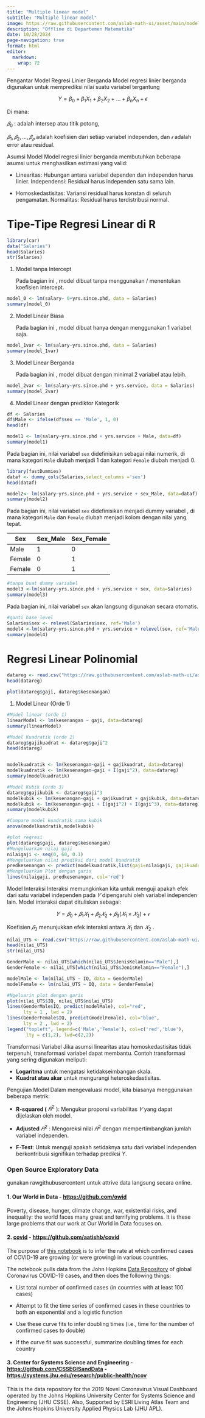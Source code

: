---
title: "Multiple linear model"
subtitle: "Multiple linear model"
image: https://raw.githubusercontent.com/aslab-math-ui/asset/main/model_linier/static/bg_modul1.jpg
description: "Offline di Departemen Matematika"
date: 10/28/2024
page-navigation: true
format: html
editor: 
  markdown: 
    wrap: 72
---

Pengantar Model Regresi Linier Berganda Model regresi linier berganda
digunakan untuk memprediksi nilai suatu variabel tergantung

$$Y = \beta_0 + \beta_1 X_1 + \beta_2 X_2 + \dots + \beta_n X_n + \epsilon$$

Di mana:

$𝛽_0$ : adalah intersep atau titik potong,

$𝛽_1,𝛽_2,\dots,𝛽_𝑝$ adalah koefisien dari setiap variabel independen,
dan $𝜖$ adalah error atau residual.

Asumsi Model Model regresi linier berganda membutuhkan beberapa asumsi
untuk menghasilkan estimasi yang valid:

-   Linearitas: Hubungan antara variabel dependen dan independen harus
    linier. Independensi: Residual harus independen satu sama lain.

-   Homoskedastisitas: Variansi residual harus konstan di seluruh
    pengamatan. Normalitas: Residual harus terdistribusi normal.

# Tipe-Tipe Regresi Linear di R

```{r}
library(car)
data("Salaries")
head(Salaries)
str(Salaries)

```

1.  Model tanpa Intercept

    Pada bagian ini , model dibuat tanpa menggunakan / menentukan
    koefisien intercept.

```{r}
model_0 <- lm(salary~ 0+yrs.since.phd, data = Salaries) 
summary(model_0)
```

2.  Model Linear Biasa

    Pada bagian ini , model dibuat hanya dengan menggunakan 1 variabel
    saja.

```{r}
model_1var <- lm(salary~yrs.since.phd, data = Salaries) 
summary(model_1var)
```

3.  Model Linear Berganda

    Pada bagian ini , model dibuat dengan minimal 2 variabel atau lebih.

```{r}
model_2var <- lm(salary~yrs.since.phd + yrs.service, data = Salaries) 
summary(model_2var)
```

4.  Model Linear dengan prediktor Kategorik

```{r}
df <- Salaries
df$Male <- ifelse(df$sex == 'Male', 1, 0) 
head(df)

model1 <- lm(salary~yrs.since.phd + yrs.service + Male, data=df)
summary(model1)
```

Pada bagian ini, nilai variabel `sex` didefinisikan sebagai nilai
numerik, di mana kategori `Male` diubah menjadi 1 dan kategori `Female`
diubah menjadi 0.

```{r}
library(fastDummies)
dataf <- dummy_cols(Salaries,select_columns ='sex')
head(dataf)

model2<- lm(salary~yrs.since.phd + yrs.service + sex_Male, data=dataf)
summary(model2)
```

Pada bagian ini, nilai variabel `sex` didefinisikan menjadi dummy
variabel , di mana kategori `Male` dan `Female` diubah menjadi kolom
dengan nilai yang tepat.

| Sex    | Sex_Male | Sex_Female |
|--------|----------|------------|
| Male   | 1        | 0          |
| Female | 0        | 1          |
| Female | 0        | 1          |

```{r}
#tanpa buat dummy variabel
model3 <-lm(salary~yrs.since.phd + yrs.service + sex, data=Salaries)
summary(model3)
```

Pada bagian ini, nilai variabel `sex` akan langsung digunakan secara
otomatis.

```{r}
#ganti base level
Salaries$sex <- relevel(Salaries$sex, ref='Male')
model4 <-lm(salary~yrs.since.phd + yrs.service + relevel(sex, ref='Male'), data=Salaries)
summary(model4)
```

# Regresi Linear Polinomial

```{r}
datareg <- read.csv("https://raw.githubusercontent.com/aslab-math-ui/asset/main/model_linier/datasets/datareg.csv")
head(datareg)
```

```{r}
plot(datareg$gaji, datareg$kesenangan)
```

1.  Model Linear (Orde 1)

```{r}
#Model linear (orde 1)
linearModel <- lm(kesenangan ~ gaji, data=datareg)
summary(linearModel)
```

```{r}
#Model Kuadratik (orde 2)
datareg$gajikuadrat <- datareg$gaji^2
head(datareg)


modelkuadratik <- lm(kesenangan~gaji + gajikuadrat, data=datareg)
modelkuadratik <- lm(kesenangan~gaji + I(gaji^2), data=datareg)
summary(modelkuadratik)
```

```{r}
#Model Kubik (orde 3)
datareg$gajikubik <- datareg$gaji^3
modelkubik <- lm(kesenangan~gaji + gajikuadrat + gajikubik, data=datareg)
modelkubik <- lm(kesenangan~gaji + I(gaji^2) + I(gaji^3), data=datareg)
summary(modelkubik)
```

```{r}
#Compare model kuadratik sama kubik
anova(modelkuadratik,modelkubik)
```

```{r}
#plot regresi 
plot(datareg$gaji, datareg$kesenangan)
#Mengeluarkan nilai gaji
nilaigaji <- seq(0, 60, 0.1)
#Mengeluarkan nilai prediksi dari model kuadratik
predkesenangan <- predict(modelkuadratik,list(gaji=nilaigaji, gajikuadrat=nilaigaji^2))
#Mengeluarkan Plot dengan garis
lines(nilaigaji, predkesenangan, col='red')
```

Model Interaksi Interaksi memungkinkan kita untuk menguji apakah efek
dari satu variabel independen pada $𝑌$ dipengaruhi oleh variabel
independen lain. Model interaksi dapat dituliskan sebagai:

$$𝑌=𝛽_0 +𝛽_1 𝑋_1 + 𝛽_2𝑋_2 +𝛽_3(𝑋_1×𝑋_2)+𝜖$$

Koefisien $𝛽_3$ menunjukkan efek interaksi antara $𝑋_1$ dan $𝑋_2$ .

```{r}
nilai_UTS <- read.csv("https://raw.githubusercontent.com/aslab-math-ui/asset/main/model_linier/datasets/nilai_UTS.csv")
head(nilai_UTS)
str(nilai_UTS)

GenderMale <- nilai_UTS[which(nilai_UTS$JenisKelamin=="Male"),]
GenderFemale <- nilai_UTS[which(nilai_UTS$JenisKelamin=="Female"),]

modelMale <- lm(nilai_UTS ~ IQ, data = GenderMale)
modelFemale <- lm(nilai_UTS ~ IQ, data = GenderFemale)

#Ngeluarin plot dengan garis 
plot(nilai_UTS$IQ, nilai_UTS$nilai_UTS)
lines(GenderMale$IQ, predict(modelMale), col="red",
      lty = 1 , lwd = 2)
lines(GenderFemale$IQ, predict(modelFemale), col="blue",
      lty = 2 , lwd = 2)
legend("topleft", legend=c('Male','Female'), col=c('red','blue'),
       lty = c(1,2), lwd=c(2,2))
```

Transformasi Variabel Jika asumsi linearitas atau homoskedastisitas
tidak terpenuhi, transformasi variabel dapat membantu. Contoh
transformasi yang sering digunakan meliputi:

-   **Logaritma** untuk mengatasi ketidakseimbangan skala.
-   **Kuadrat atau akar** untuk mengurangi heteroskedastisitas.

Pengujian Model Dalam mengevaluasi model, kita biasanya menggunakan
beberapa metrik:

-   **R-squared (** $𝑅^2$ ): Mengukur proporsi variabilitas $𝑌$ yang
    dapat dijelaskan oleh model.

-   **Adjusted** $𝑅^2$ : Mengoreksi nilai $𝑅^2$ dengan mempertimbangkan
    jumlah variabel independen.

-   **F-Test**: Untuk menguji apakah setidaknya satu dari variabel
    independen berkontribusi signifikan terhadap prediksi $Y$.

### Open Source Exploratory Data 

gunakan rawgithubusercontent untuk attrive data langsung secara online.

#### **1. Our World in Data -** <https://github.com/owid>

Poverty, disease, hunger, climate change, war, existential risks, and
inequality: the world faces many great and terrifying problems. It is
these large problems that our work at Our World in Data focuses on.

#### 2. [covid](https://github.com/aatishb/covid) - <https://github.com/aatishb/covid>

The purpose of [this
notebook](https://github.com/aatishb/covid/blob/master/curvefit.ipynb)
is to infer the rate at which confirmed cases of COVID-19 are growing
(or were growing) in various countries.

The notebook pulls data from the John Hopkins [Data
Repository](https://github.com/CSSEGISandData/COVID-19) of global
Coronavirus COVID-19 cases, and then does the following things:

-   List total number of confirmed cases (in countries with at least 100
    cases)

-   Attempt to fit the time series of confirmed cases in these countries
    to both an exponential and a logistic function

-   Use these curve fits to infer doubling times (i.e., time for the
    number of confirmed cases to double)

-   If the curve fit was successful, summarize doubling times for each
    country

#### 3. Center for Systems Science and Engineering - <https://github.com/CSSEGISandData> - <https://systems.jhu.edu/research/public-health/ncov>

This is the data repository for the 2019 Novel Coronavirus Visual
Dashboard operated by the Johns Hopkins University Center for Systems
Science and Engineering (JHU CSSE). Also, Supported by ESRI Living Atlas
Team and the Johns Hopkins University Applied Physics Lab (JHU APL).

